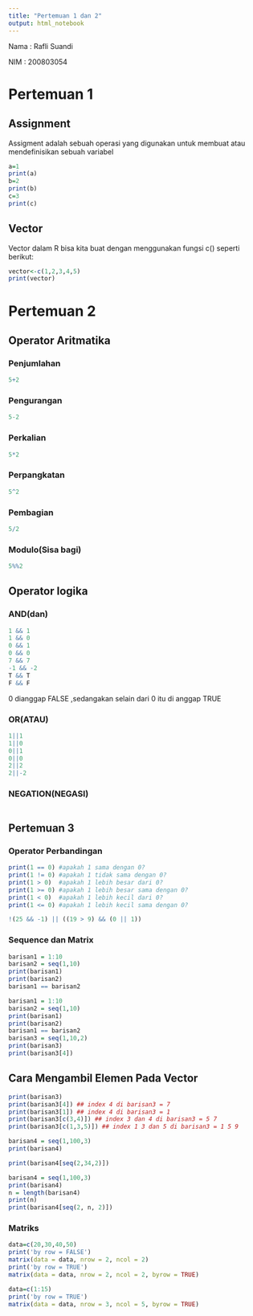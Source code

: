 ---
title: "Pertemuan 1 dan 2"
output: html_notebook
---

Nama : Rafli Suandi

NIM : 200803054

# Pertemuan 1

## Assignment

Assigment adalah sebuah operasi yang digunakan untuk membuat atau mendefinisikan sebuah variabel

```{r}
a=1
print(a)
b=2
print(b)
c=3
print(c)
```

## Vector

Vector dalam R bisa kita buat dengan menggunakan fungsi c() seperti berikut:

```{r}
vector<-c(1,2,3,4,5)
print(vector)
```

# Pertemuan 2

## Operator Aritmatika

### Penjumlahan

```{r}
5+2
```

### Pengurangan

```{r}
5-2
```

### Perkalian

```{r}
5*2
```

### Perpangkatan

```{r}
5^2
```

### Pembagian

```{r}
5/2
```

### Modulo(Sisa bagi)

```{r}
5%%2
```

## Operator logika

### AND(dan)

```{r}
1 && 1
1 && 0
0 && 1
0 && 0
7 && 7
-1 && -2
T && T
F && F

```

0 dianggap FALSE ,sedangakan selain dari 0 itu di anggap TRUE

### OR(ATAU)

```{r}
1||1
1||0
0||1
0||0
2||2
2||-2
```

### NEGATION(NEGASI)

```{r}
```
## Pertemuan 3

### Operator Perbandingan

```{r}
print(1 == 0) #apakah 1 sama dengan 0?
print(1 != 0) #apakah 1 tidak sama dengan 0?
print(1 > 0)  #apakah 1 lebih besar dari 0?
print(1 >= 0) #apakah 1 lebih besar sama dengan 0?
print(1 < 0)  #apakah 1 lebih kecil dari 0?
print(1 <= 0) #apakah 1 lebih kecil sama dengan 0?
```

```{r}
!(25 && -1) || ((19 > 9) && (0 || 1))
```

### Sequence dan Matrix

```{r}
barisan1 = 1:10
barisan2 = seq(1,10)
print(barisan1)
print(barisan2)
barisan1 == barisan2
```

```{r}
barisan1 = 1:10
barisan2 = seq(1,10)
print(barisan1)
print(barisan2)
barisan1 == barisan2
barisan3 = seq(1,10,2)
print(barisan3)
print(barisan3[4])
```

## Cara Mengambil Elemen Pada Vector

```{r}
print(barisan3)
print(barisan3[4]) ## index 4 di barisan3 = 7
print(barisan3[1]) ## index 4 di barisan3 = 1
print(barisan3[c(3,4)]) ## index 3 dan 4 di barisan3 = 5 7
print(barisan3[c(1,3,5)]) ## index 1 3 dan 5 di barisan3 = 1 5 9
```

```{r}
barisan4 = seq(1,100,3)
print(barisan4)
```

```{r}
print(barisan4[seq(2,34,2)])
```

```{r}
barisan4 = seq(1,100,3)
print(barisan4)
n = length(barisan4)
print(n)
print(barisan4[seq(2, n, 2)])
```
### Matriks
```{r}
data=c(20,30,40,50)
print('by row = FALSE')
matrix(data = data, nrow = 2, ncol = 2)
print('by row = TRUE')
matrix(data = data, nrow = 2, ncol = 2, byrow = TRUE)
```
```{r}
data=c(1:15)
print('by row = TRUE')
matrix(data = data, nrow = 3, ncol = 5, byrow = TRUE)

```
